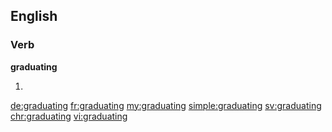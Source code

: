 ==English==

===Verb===
'''graduating'''

# {{present participle of|graduate}}

[[de:graduating]]
[[fr:graduating]]
[[my:graduating]]
[[simple:graduating]]
[[sv:graduating]]
[[chr:graduating]]
[[vi:graduating]]